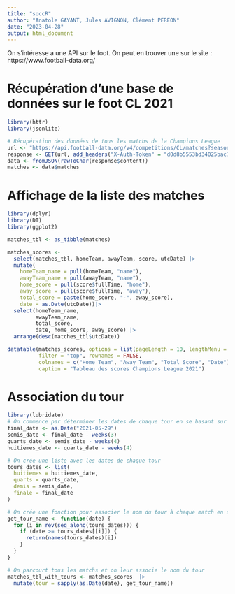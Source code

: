 ---
title: "soccR"
author: "Anatole GAYANT, Jules AVIGNON, Clément PEREON"
date: "2023-04-28"
output: html_document
---


On s'intéresse a une API sur le foot. 
On peut en trouver une sur le site : https://www.football-data.org/


# Récupération d'une base de données sur le foot CL 2021
```{r, warning=FALSE, message=FALSE}
library(httr)
library(jsonlite)

# Récupération des données de tous les matchs de la Champions League
url <- "https://api.football-data.org/v4/competitions/CL/matches?season=2020"
response <- GET(url, add_headers("X-Auth-Token" = "d0d8b5553bd34025bac768b663973df2"))
data <- fromJSON(rawToChar(response$content))
matches <- data$matches
```

# Affichage de la liste des matches

```{r, message=FALSE}
library(dplyr)
library(DT)
library(ggplot2)

matches_tbl <- as_tibble(matches)

matches_scores <-
  select(matches_tbl, homeTeam, awayTeam, score, utcDate) |>
  mutate(
    homeTeam_name = pull(homeTeam, "name"),
    awayTeam_name = pull(awayTeam, "name"),
    home_score = pull(score$fullTime, "home"),
    away_score = pull(score$fullTime, "away"),
    total_score = paste(home_score, "-", away_score),
    date = as.Date(utcDate))|>
  select(homeTeam_name,
         awayTeam_name,
         total_score,
         date, home_score, away_score) |>
  arrange(desc(matches_tbl$utcDate))

datatable(matches_scores, options = list(pageLength = 10, lengthMenu = c(10, 20, 50)), 
          filter = "top", rownames = FALSE,
          colnames = c("Home Team", "Away Team", "Total Score", "Date"),
          caption = "Tableau des scores Champions League 2021")

```

# Association du tour

```{r, message=FALSE}
library(lubridate)
# On commence par déterminer les dates de chaque tour en se basant sur la date de la finale
final_date <- as.Date("2021-05-29")
semis_date <- final_date - weeks(3)
quarts_date <- semis_date - weeks(4)
huitiemes_date <- quarts_date - weeks(4)

# On crée une liste avec les dates de chaque tour
tours_dates <- list(
  huitiemes = huitiemes_date,
  quarts = quarts_date,
  demis = semis_date,
  finale = final_date
)

# On crée une fonction pour associer le nom du tour à chaque match en se basant sur la date
get_tour_name <- function(date) {
  for (i in rev(seq_along(tours_dates))) {
    if (date >= tours_dates[[i]]) {
      return(names(tours_dates)[i])
    }
  }
}

# On parcourt tous les matchs et on leur associe le nom du tour
matches_tbl_with_tours <- matches_scores  |> 
  mutate(tour = sapply(as.Date(date), get_tour_name))

```

